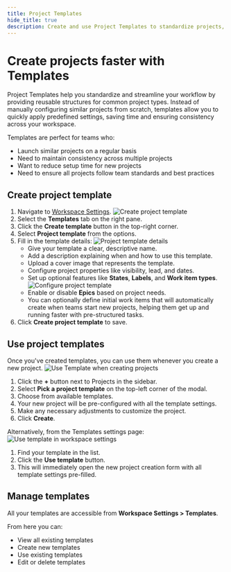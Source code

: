 ```yaml
---
title: Project Templates
hide_title: true
description: Create and use Project Templates to standardize projects, save setup time, and ensure consistency across your workspace with predefined settings.
---
```



<div className="tag-wrapper">
  <h1>Create projects faster with Templates</h1>
  <Tags tags={[{ name: "Business", additionalClass: "business" }]} />
</div>

Project Templates help you standardize and streamline your workflow by providing reusable structures for common project types. Instead of manually configuring similar projects from scratch, templates allow you to quickly apply predefined settings, saving time and ensuring consistency across your workspace.

Templates are perfect for teams who:

- Launch similar projects on a regular basis
- Need to maintain consistency across multiple projects
- Want to reduce setup time for new projects
- Need to ensure all projects follow team standards and best practices

## Create project template

1. Navigate to [Workspace Settings](https://docs.plane.so/core-concepts/workspaces/overview#workspace-settings).
   ![Create project template](https://media.docs.plane.so/templates/create-project-template.webp#center)
2. Select the **Templates** tab on the right pane.
3. Click the **Create template** button in the top-right corner.
4. Select **Project template** from the options.
5. Fill in the template details:
   ![Project template details](https://media.docs.plane.so/templates/project-template-details.webp#center)
   - Give your template a clear, descriptive name.
   - Add a description explaining when and how to use this template.
   - Upload a cover image that represents the template.
   - Configure project properties like visibility, lead, and dates.
   - Set up optional features like **States**, **Labels**, and **Work item types**.
     ![Configure project template](https://media.docs.plane.so/templates/configure-project-template.webp#center)
   - Enable or disable **Epics** based on project needs.
   - You can optionally define initial work items that will automatically create when teams start new projects, helping them get up and running faster with pre-structured tasks.
6. Click **Create project template** to save.

## Use project templates

Once you've created templates, you can use them whenever you create a new project.
![Use Template when creating projects](https://media.docs.plane.so/templates/use-template-projects.webp#center)

1. Click the **+** button next to Projects in the sidebar.
2. Select **Pick a project template** on the top-left corner of the modal.
3. Choose from available templates.
4. Your new project will be pre-configured with all the template settings.
5. Make any necessary adjustments to customize the project.
6. Click **Create**.

Alternatively, from the Templates settings page:
![Use template in workspace settings](https://media.docs.plane.so/templates/use-template.webp#center)

1. Find your template in the list.
2. Click the **Use template** button.
3. This will immediately open the new project creation form with all template settings pre-filled.

## Manage templates

All your templates are accessible from **Workspace Settings > Templates**.

From here you can:

- View all existing templates
- Create new templates
- Use existing templates
- Edit or delete templates

